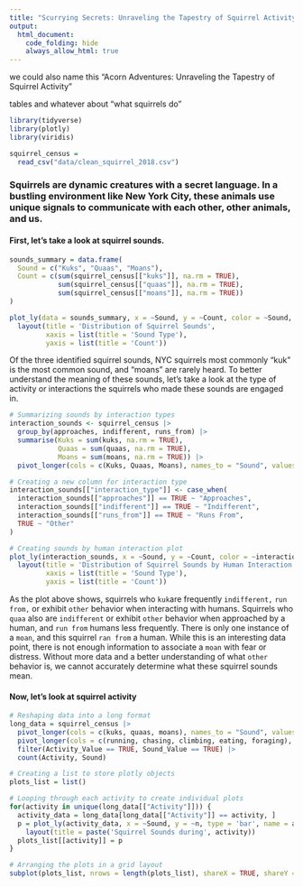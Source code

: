 ```yaml
---
title: "Scurrying Secrets: Unraveling the Tapestry of Squirrel Activity"
output: 
  html_document:
    code_folding: hide
    always_allow_html: true
---
```


we could also name this "Acorn Adventures: Unraveling the Tapestry of Squirrel Activity"

tables and whatever about "what squirrels do"

```r
library(tidyverse)
library(plotly)
library(viridis)
```

```r
squirrel_census = 
  read_csv("data/clean_squirrel_2018.csv")
```

### Squirrels are dynamic creatures with a secret language. In a bustling environment like New York City, these animals use unique signals to communicate with each other, other animals, and us. 

#### First, let's take a look at squirrel sounds. 

```r
sounds_summary = data.frame(
  Sound = c("Kuks", "Quaas", "Moans"),
  Count = c(sum(squirrel_census[["kuks"]], na.rm = TRUE), 
            sum(squirrel_census[["quaas"]], na.rm = TRUE), 
            sum(squirrel_census[["moans"]], na.rm = TRUE))
)
```

```r
plot_ly(data = sounds_summary, x = ~Sound, y = ~Count, color = ~Sound, type = 'bar', colors = RColorBrewer::brewer.pal(3, "Set2")) |>
  layout(title = 'Distribution of Squirrel Sounds',
         xaxis = list(title = 'Sound Type'),
         yaxis = list(title = 'Count'))

```

Of the three identified squirrel sounds, NYC squirrels most commonly "kuk" is the most common sound, and "moans" are rarely heard. To better understand the meaning of these sounds, let's take a look at the type of activity or interactions the squirrels who made these sounds are engaged in. 

```r
# Summarizing sounds by interaction types
interaction_sounds <- squirrel_census |>
  group_by(approaches, indifferent, runs_from) |>
  summarise(Kuks = sum(kuks, na.rm = TRUE),
            Quaas = sum(quaas, na.rm = TRUE),
            Moans = sum(moans, na.rm = TRUE)) |>
  pivot_longer(cols = c(Kuks, Quaas, Moans), names_to = "Sound", values_to = "Count")

# Creating a new column for interaction type
interaction_sounds[["interaction_type"]] <- case_when(
  interaction_sounds[["approaches"]] == TRUE ~ "Approaches",
  interaction_sounds[["indifferent"]] == TRUE ~ "Indifferent",
  interaction_sounds[["runs_from"]] == TRUE ~ "Runs From",
  TRUE ~ "Other"
)

# Creating sounds by human interaction plot
plot_ly(interaction_sounds, x = ~Sound, y = ~Count, color = ~interaction_type, type = 'bar', colors = RColorBrewer::brewer.pal(3, "Set2")) |>
  layout(title = 'Distribution of Squirrel Sounds by Human Interaction',
         xaxis = list(title = 'Sound Type'),
         yaxis = list(title = 'Count'))
```

As the plot above shows, squirrels who `kuk`are frequently `indifferent,` `run from,` or exhibit `other` behavior when interacting with humans. Squirrels who `quaa` also are `indifferent` or exhibit `other` behavior when approached by a human, and `run from` humans less frequently. There is only one instance of a `moan`, and this squirrel `ran from` a human. While this is an interesting data point, there is not enough information to associate a `moan` with fear or distress. Without more data and a better understanding of what `other` behavior is, we cannot accurately determine what these squirrel sounds mean. 

#### Now, let's look at squirrel activity

```r
# Reshaping data into a long format
long_data = squirrel_census |>
  pivot_longer(cols = c(kuks, quaas, moans), names_to = "Sound", values_to = "Sound_Value") |>
  pivot_longer(cols = c(running, chasing, climbing, eating, foraging), names_to = "Activity", values_to = "Activity_Value") |>
  filter(Activity_Value == TRUE, Sound_Value == TRUE) |>
  count(Activity, Sound)

# Creating a list to store plotly objects
plots_list = list()

# Looping through each activity to create individual plots
for(activity in unique(long_data[["Activity"]])) {
  activity_data = long_data[long_data[["Activity"]] == activity, ]
  p = plot_ly(activity_data, x = ~Sound, y = ~n, type = 'bar', name = activity) |>
    layout(title = paste('Squirrel Sounds during', activity))
  plots_list[[activity]] = p
}

# Arranging the plots in a grid layout
subplot(plots_list, nrows = length(plots_list), shareX = TRUE, shareY = TRUE)
```

